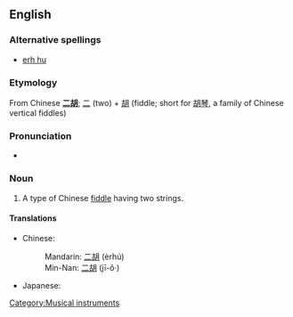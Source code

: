 {{wikipedia}}
==English==

===Alternative spellings===
* [[erh hu]]

===Etymology===
From Chinese '''[[二胡]]'''; [[二]] (two) + [[胡]] (fiddle; short for [[胡琴]], a family of Chinese vertical fiddles)

===Pronunciation===
* {{IPA|/ˈɜːhuː/}}

===Noun===
{{en-noun|erhu}}

# A type of Chinese [[fiddle]] having two strings.

====Translations====
{{top}}
* Chinese:
*: Mandarin: [[二胡]] (èrhú)
*: Min-Nan: [[二胡]] (jī-ô·)
* Japanese: {{t|ja|二胡|tr=niko}}
{{bottom}}

[[Category:Musical instruments]]